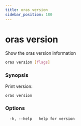 ```yaml
---
title: oras version
sidebar_position: 180
---
```


# oras version

Show the oras version information

```bash
oras version [flags]
```

### Synopsis

Print version:

```bash
oras version
```

### Options

```
  -h, --help   help for version
```